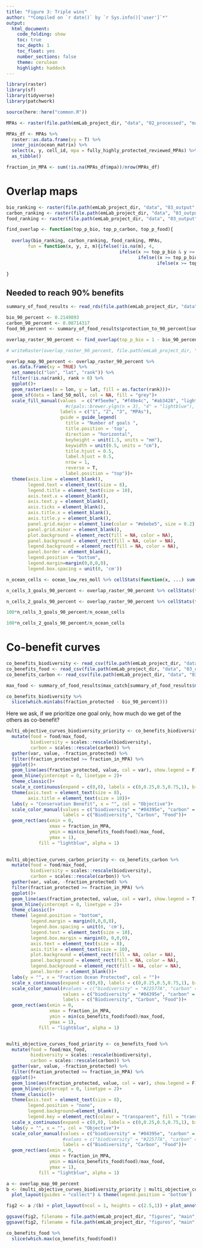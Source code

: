 ```yaml
---
title: "Figure 3: Triple wins"
author: "*Compiled on `r date()` by `r Sys.info()['user']`*"
output: 
  html_document:
    code_folding: show
    toc: true
    toc_depth: 1
    toc_float: yes
    number_sections: false
    theme: cerulean
    highlight: haddock
---
```


```r
library(raster)
library(sf)
library(tidyverse)
library(patchwork)

source(here::here("common.R"))
```

```r
MPAs <- raster(file.path(emLab_project_dir, "data", "02_processed", "masks", "fully_highly_protected_reviewed_MPAs.tif"))

MPAs_df <- MPAs %>% 
  raster::as.data.frame(xy = T) %>%
  inner_join(ocean_matrix) %>% 
  select(x, y, cell_id, mpa = fully_highly_protected_reviewed_MPAs) %>%
  as_tibble() 

fraction_in_MPA <- sum(!is.na(MPAs_df$mpa))/nrow(MPAs_df)
```

# Overlap maps

```r
bio_ranking <- raster(file.path(emLab_project_dir, "data", "03_output", "05_spp_wts_smts_provs_MPAs", "ranking_raster.tif"))
carbon_ranking <- raster(file.path(emLab_project_dir, "data", "03_output", "06_carbon", "ranking_raster.tif"))
food_ranking <- raster(file.path(emLab_project_dir, "data", "03_output", "07_food", "ranking_raster_a2.tif"))

find_overlap <- function(top_p_bio, top_p_carbon, top_p_food){
  
  overlay(bio_ranking, carbon_ranking, food_ranking, MPAs,
        fun = function(x, y, z, m){ifelse(!is.na(m), 4, 
                                          ifelse(x >= top_p_bio & y >= top_p_carbon & z >= top_p_food, 3,
                                                 ifelse((x >= top_p_bio & y >= top_p_carbon) | (x >= top_p_bio & z >= top_p_food) | (y >= top_p_carbon & z >= top_p_food), 2,
                                                        ifelse(x >= top_p_bio | y >= top_p_carbon | z >= top_p_food, 1, NA))))}) 

}

```

## Needed to reach 90% benefits

```r
summary_of_food_results <- read_rds(file.path(emLab_project_dir, "data", "03_output", "07_food", "summary_of_food_results.rds"))
```

```r
bio_90_percent <- 0.2149893
carbon_90_percent <- 0.08714317
food_90_percent <- summary_of_food_results$protection_to_90_percent[summary_of_food_results$model == "a2"]

overlap_raster_90_percent <- find_overlap(top_p_bio = 1 - bio_90_percent, top_p_carbon = 1 - carbon_90_percent, top_p_food = 1 - food_90_percent) 

# writeRaster(overlap_raster_90_percent, file.path(emLab_project_dir, "other-project-materials", "natgeo-magazine", "goals_overlap.tif"))

overlap_map_90_percent <- overlap_raster_90_percent %>% 
  as.data.frame(xy = TRUE) %>% 
  set_names(c("lon", "lat", "rank")) %>% 
  filter(!is.na(rank), rank > 0) %>% 
  ggplot()+
  geom_raster(aes(x = lon, y = lat, fill = as.factor(rank)))+
  geom_sf(data = land_50_moll, col = NA, fill = "grey")+
  scale_fill_manual(values  = c("#f5ee9e", "#f49e4c", "#ab3428", "lightblue"),
                      #c(pals::brewer.ylgn(n = 3), "4" = "lightblue"),
                    labels = c("1", "2", "3", "MPAs"),
                    guide = guide_legend(
                      title = "Number of goals ",
                      title.position = 'top',
                      direction = "horizontal",
                      keyheight = unit(1.5, units = "mm"),
                      keywidth = unit(0.5, units = "cm"),
                      title.hjust = 0.5,
                      label.hjust = 0.5,
                      nrow = 1,
                      reverse = T,
                      label.position = "top"))+
  theme(axis.line = element_blank(),
        legend.text = element_text(size = 8),
        legend.title = element_text(size = 10),
        axis.text.x = element_blank(),
        axis.text.y = element_blank(),
        axis.ticks = element_blank(),
        axis.title.x = element_blank(),
        axis.title.y = element_blank(),
        panel.grid.major = element_line(color = "#ebebe5", size = 0.2),
        panel.grid.minor = element_blank(),
        plot.background = element_rect(fill = NA, color = NA), 
        panel.background = element_rect(fill = NA, color = NA), 
        legend.background = element_rect(fill = NA, color = NA),
        panel.border = element_blank(),
        legend.position = "bottom",
        legend.margin=margin(0,0,0,0),
        legend.box.spacing = unit(0, 'cm'))
```

```r
n_ocean_cells <- ocean_low_res_moll %>% cellStats(function(x, ...) sum(!is.na(x))) 

n_cells_3_goals_90_percent <- overlap_raster_90_percent %>% cellStats(function(x, ...) sum(x == 3, na.rm = T))

n_cells_2_goals_90_percent <- overlap_raster_90_percent %>% cellStats(function(x, ...) sum(x == 2, na.rm = T)) 

100*n_cells_3_goals_90_percent/n_ocean_cells

100*n_cells_2_goals_90_percent/n_ocean_cells
```

# Co-benefit curves

```r
co_benefits_biodiversity <- read_csv(file.path(emLab_project_dir, "data", "03_output", "11_multiple_objectives","co_benefits_biodiversity_a2.csv"))
co_benefits_food <- read_csv(file.path(emLab_project_dir, "data", "03_output", "11_multiple_objectives","co_benefits_food_a2.csv"))
co_benefits_carbon <- read_csv(file.path(emLab_project_dir, "data", "03_output", "11_multiple_objectives","co_benefits_carbon_a2.csv"))

max_food <- summary_of_food_results$max_catch[summary_of_food_results$model == "a2"]*10^6
```

```r
co_benefits_biodiversity %>% 
  slice(which.min(abs(fraction_protected - bio_90_percent)))
```


Here we ask, if we prioritize one goal only, how much do we get of the others as co-benefit?

```r
multi_objective_curves_biodiversity_priority <- co_benefits_biodiversity %>% 
  mutate(food = food/max_food,
         biodiversity = scales::rescale(biodiversity),
         carbon = scales::rescale(carbon)) %>% 
  gather(var, value, -fraction_protected) %>% 
  filter(fraction_protected >= fraction_in_MPA) %>% 
  ggplot()+
  geom_line(aes(fraction_protected, value, col = var), show.legend = F)+
  geom_hline(yintercept = 0, linetype = 2)+
  theme_classic()+
  scale_x_continuous(expand = c(0,0), labels = c(0,0.25,0.5,0.75,1), breaks = c(0,0.25,0.5,0.75,1), limits = c(0,1))+
  theme(axis.text = element_text(size = 8),
        axis.title = element_text(size = 10))+
  labs(y = "Conservation Benefit", x = "", col = "Objective")+
  scale_color_manual(values = c("biodiversity" = "#04395e", "carbon" = "#dab785", "food" = "#70a288"),
                     labels = c("Biodiversity", "Carbon", "Food"))+ 
  geom_rect(aes(xmin = 0, 
                xmax = fraction_in_MPA, 
                ymin = min(co_benefits_food$food)/max_food,
                ymax = 1),
            fill = "lightblue", alpha = 1)
  

multi_objective_curves_carbon_priority <- co_benefits_carbon %>% 
  mutate(food = food/max_food,
         biodiversity = scales::rescale(biodiversity),
         carbon = scales::rescale(carbon)) %>% 
  gather(var, value, -fraction_protected) %>% 
  filter(fraction_protected >= fraction_in_MPA) %>% 
  ggplot()+
  geom_line(aes(fraction_protected, value, col = var), show.legend = T)+
  geom_hline(yintercept = 0, linetype = 2)+
  theme_classic()+
  theme( legend.position = "bottom",
         legend.margin = margin(0,0,0,0),
         legend.box.spacing = unit(0, 'cm'),
         legend.text = element_text(size = 10),
         legend.box.margin = margin(0, 0,0,0),
         axis.text = element_text(size = 8),
         axis.title = element_text(size = 10),
         plot.background = element_rect(fill = NA, color = NA), 
         panel.background = element_rect(fill = NA, color = NA), 
         legend.background = element_rect(fill = NA, color = NA),
         panel.border = element_blank())+
  labs(y = "", x = "Fraction Ocean Protected", col = "")+
  scale_x_continuous(expand = c(0,0), labels = c(0,0.25,0.5,0.75,1), breaks = c(0,0.25,0.5,0.75,1), limits = c(0,1))+
  scale_color_manual(#values = c("biodiversity" = "#22577A", "carbon" = "#EAC435", "food" = "#FF6700"),
                     values = c("biodiversity" = "#04395e", "carbon" = "#dab785", "food" = "#70a288"),
                     labels = c("Biodiversity", "Carbon", "Food"))+ 
  geom_rect(aes(xmin = 0, 
                xmax = fraction_in_MPA, 
                ymin = min(co_benefits_food$food)/max_food,
                ymax = 1),
            fill = "lightblue", alpha = 1)


multi_objective_curves_food_priority <- co_benefits_food %>% 
  mutate(food = food/max_food,
         biodiversity = scales::rescale(biodiversity),
         carbon = scales::rescale(carbon)) %>% 
  gather(var, value, -fraction_protected) %>% 
  filter(fraction_protected >= fraction_in_MPA) %>% 
  ggplot()+
  geom_line(aes(fraction_protected, value, col = var), show.legend = F)+
  geom_hline(yintercept = 0, linetype = 2)+
  theme_classic()+
  theme(axis.text = element_text(size = 8),
        legend.position = "none",
        legend.background=element_blank(),
        legend.key = element_rect(colour = "transparent", fill = "transparent"))+
  scale_x_continuous(expand = c(0,0), labels = c(0,0.25,0.5,0.75,1), breaks = c(0,0.25,0.5,0.75,1), limits = c(0,1))+
  labs(y = "", x = "", col = "Objective")+
  scale_color_manual(values = c("biodiversity" = "#04395e", "carbon" = "#dab785", "food" = "#70a288"),
                     #values = c("biodiversity" = "#22577A", "carbon" = "#EAC435", "food" = "#FF6700"),
                     labels = c("Biodiversity", "Carbon", "Food"))+ 
  geom_rect(aes(xmin = 0, 
                xmax = fraction_in_MPA, 
                ymin = min(co_benefits_food$food)/max_food,
                ymax = 1),
            fill = "lightblue", alpha = 1)

a <- overlap_map_90_percent
b <- (multi_objective_curves_biodiversity_priority | multi_objective_curves_food_priority | multi_objective_curves_carbon_priority) + 
  plot_layout(guides = "collect") & theme(legend.position = 'bottom')

fig2 <- a /(b) + plot_layout(ncol = 1, heights = c(2.5,1)) + plot_annotation(tag_levels = "a")

ggsave(fig2, filename = file.path(emLab_project_dir, "figures", "main", "figure_2.pdf"), dpi = 300,  height = 8, width = 8)
ggsave(fig2, filename = file.path(emLab_project_dir, "figures", "main", "figure_2.png"), dpi = 300,  height = 8, width = 8)
```

```r
co_benefits_food %>% 
  slice(which.max(co_benefits_food$food))
```


